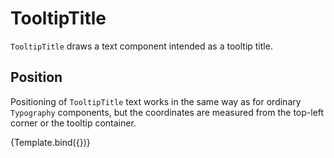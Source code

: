 
# TooltipTitle

<Meta title="Core/Components/TooltipTitle" />

`TooltipTitle` draws a text component intended as a tooltip title.

<ArgsTable of={TooltipTitle} />

## Position

Positioning of `TooltipTitle` text works in the same way as for ordinary `Typography` components,
but the coordinates are measured from the top-left corner or the tooltip container.

<Canvas>
    <Story
        name="tooltip title"
        args={{
            position: [0, 8],
            size: [100, 20],
            children: 'Tooltip title',
        }}
        component={TooltipTitle}
        decorators={[ChartWithDetectorWithTooltipDecorator]}
    >
        {Template.bind({})}
    </Story>
</Canvas>
